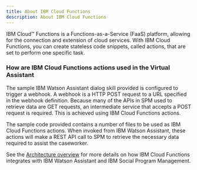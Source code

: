 ```yaml
---
title: About IBM Cloud Functions
description: About IBM Cloud Functions
---
```


IBM Cloud™ Functions is a Functions-as-a-Service (FaaS) platform, allowing for the connection and extension of cloud services. With IBM Cloud Functions, you can create stateless code snippets, called actions, that are set to perform one specific task. 

### How are IBM Cloud Functions actions used in the Virtual Assistant

The sample IBM Watson Assistant dialog skill provided is configured  to trigger a webhook. A webhook is a HTTP POST request to a URL specified in the webhook definition.
Because many of the APIs in SPM used to retrieve data are GET requests, an intermediate service that accepts a POST request is required. This is achieved using IBM Cloud Functions actions.

The sample code provided contains a number of files to be used as IBM Cloud Functions actions.
When invoked from IBM Watson Assistant, these actions will make a REST API call to SPM to retrieve the necessary data required to assist the caseworker.

See the [Architecture overview]() for more details on how IBM Cloud Functions integrates with IBM Watson Assistant and IBM Social Program Management.

